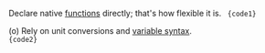 
Declare native [functions](/guide/syntaxes#functions) directly; that's how flexible it is.
<Code lang="html">
    {code1}
</Code>

(o) Rely on unit conversions and [variable syntax](/reference/variable). <Dropped p1={code1} p2={code2} target="class" />
<Code lang="html">
    {code2}
</Code>